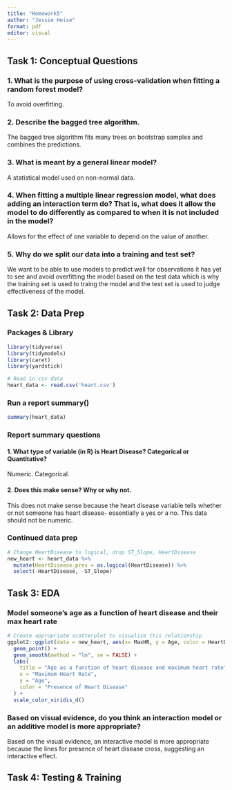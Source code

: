 ```yaml
---
title: "Homework5"
author: "Jessie Heise"
format: pdf
editor: visual
---
```


## Task 1: Conceptual Questions

### 1. What is the purpose of using cross-validation when fitting a random forest model?

To avoid overfitting.

### 2. Describe the bagged tree algorithm.

The bagged tree algorithm fits many trees on bootstrap samples and combines the predictions.

### 3. What is meant by a general linear model?

A statistical model used on non-normal data.

### 4. When fitting a multiple linear regression model, what does adding an interaction term do? That is, what does it allow the model to do differently as compared to when it is not included in the model?

Allows for the effect of one variable to depend on the value of another.

### 5. Why do we split our data into a training and test set?

We want to be able to use models to predict well for observations it has yet to see and avoid overfitting the model based on the test data which is why the training set is used to traing the model and the test set is used to judge effectiveness of the model.

## Task 2: Data Prep

### Packages & Library

```r
library(tidyverse)
library(tidymodels)
library(caret)
library(yardstick)

# Read in csv data
heart_data <- read.csv('heart.csv')
```

### Run a report summary()

```r
summary(heart_data)
```

### Report summary questions

#### 1. What type of variable (in R) is Heart Disease? Categorical or Quantitative?

Numeric. Categorical.

#### 2. Does this make sense? Why or why not.

This does not make sense because the heart disease variable tells whether or not someone has heart disease- essentially a yes or a no. This data should not be numeric.

### Continued data prep

```r
# Change HeartDisease to logical, drop ST_Slope, HeartDisease
new_heart <- heart_data %>%
  mutate(HeartDisease_pres = as.logical(HeartDisease)) %>%
  select(-HeartDisease, -ST_Slope)
```

## Task 3: EDA

### Model someone's age as a function of heart disease and their max heart rate

```r
# Create appropriate scatterplot to visualize this relationship
ggplot2::ggplot(data = new_heart, aes(x= MaxHR, y = Age, color = HeartDisease_pres)) +
  geom_point() +
  geom_smooth(method = "lm", se = FALSE) +
  labs(
    title = "Age as a function of heart disease and maximum heart rate",
    x = "Maximum Heart Rate",
    y = "Age",
    color = "Presence of Heart Disease"
  ) +
  scale_color_viridis_d()
```

### Based on visual evidence, do you think an interaction model or an additive model is more appropriate?

Based on the visual evidence, an interactive model is more appropriate because the lines for presence of heart disease cross, suggesting an interactive effect.

## Task 4: Testing & Training
